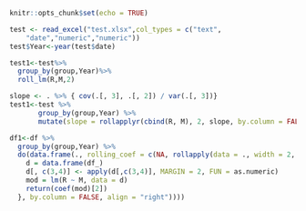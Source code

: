 
```r
knitr::opts_chunk$set(echo = TRUE)
```


```r
test <- read_excel("test.xlsx",col_types = c("text",
    "date","numeric","numeric"))
test$Year<-year(test$date)
```

```r
test1<-test%>%
  group_by(group,Year)%>%
  roll_lm(R,M,2)
```

```r
slope <- . %>% { cov(.[, 3], .[, 2]) / var(.[, 3])}
test1<-test %>%
       group_by(group,Year) %>%
       mutate(slope = rollapplyr(cbind(R, M), 2, slope, by.column = FALSE, fill = NA)) %>%ungroup()
```

```r

df1<-df %>% 
  group_by(group,Year) %>% 
  do(data.frame(., rolling_coef = c(NA, rollapply(data = ., width = 2, FUN = function(df_) {
    d = data.frame(df_)
    d[, c(3,4)] <- apply(d[,c(3,4)], MARGIN = 2, FUN = as.numeric)
    mod = lm(R ~ M, data = d)
    return(coef(mod)[2])
  }, by.column = FALSE, align = "right"))))
```

